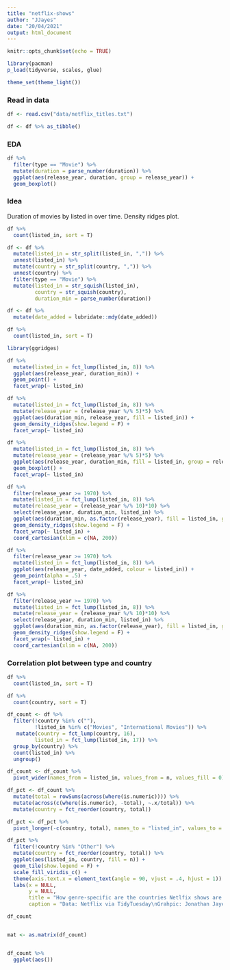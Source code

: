 ```yaml
---
title: "netflix-shows"
author: "JJayes"
date: "20/04/2021"
output: html_document
---
```


```r
knitr::opts_chunk$set(echo = TRUE)

library(pacman)
p_load(tidyverse, scales, glue)

theme_set(theme_light())
```

### Read in data

```r
df <- read.csv("data/netflix_titles.txt")

df <- df %>% as_tibble()
```

### EDA

```r
df %>% 
  filter(type == "Movie") %>% 
  mutate(duration = parse_number(duration)) %>% 
  ggplot(aes(release_year, duration, group = release_year)) +
  geom_boxplot()

```

### Idea 

Duration of movies by listed in over time. Density ridges plot.

```r
df %>% 
  count(listed_in, sort = T)

df <- df %>% 
  mutate(listed_in = str_split(listed_in, ",")) %>% 
  unnest(listed_in) %>%
  mutate(country = str_split(country, ",")) %>% 
  unnest(country) %>% 
  filter(type == "Movie") %>% 
  mutate(listed_in = str_squish(listed_in),
         country = str_squish(country),
         duration_min = parse_number(duration))

df <- df %>% 
  mutate(date_added = lubridate::mdy(date_added))

df %>% 
  count(listed_in, sort = T)

```


```r
library(ggridges)

df %>% 
  mutate(listed_in = fct_lump(listed_in, 8)) %>% 
  ggplot(aes(release_year, duration_min)) +
  geom_point() +
  facet_wrap(~ listed_in)

df %>% 
  mutate(listed_in = fct_lump(listed_in, 8)) %>% 
  mutate(release_year = (release_year %/% 5)*5) %>%
  ggplot(aes(duration_min, release_year, fill = listed_in)) +
  geom_density_ridges(show.legend = F) +
  facet_wrap(~ listed_in)

df %>% 
  mutate(listed_in = fct_lump(listed_in, 8)) %>% 
  mutate(release_year = (release_year %/% 5)*5) %>%
  ggplot(aes(release_year, duration_min, fill = listed_in, group = release_year)) +
  geom_boxplot() +
  facet_wrap(~ listed_in)

```


```r
df %>% 
  filter(release_year >= 1970) %>% 
  mutate(listed_in = fct_lump(listed_in, 8)) %>% 
  mutate(release_year = (release_year %/% 10)*10) %>%
  select(release_year, duration_min, listed_in) %>% 
  ggplot(aes(duration_min, as.factor(release_year), fill = listed_in, group = release_year)) +
  geom_density_ridges(show.legend = F) +
  facet_wrap(~ listed_in) +
  coord_cartesian(xlim = c(NA, 200))

```

```r
df %>% 
  filter(release_year >= 1970) %>% 
  mutate(listed_in = fct_lump(listed_in, 8)) %>% 
  ggplot(aes(release_year, date_added, colour = listed_in)) +
  geom_point(alpha = .5) +
  facet_wrap(~ listed_in)

```


```r
df %>% 
  filter(release_year >= 1970) %>% 
  mutate(listed_in = fct_lump(listed_in, 8)) %>% 
  mutate(release_year = (release_year %/% 10)*10) %>%
  select(release_year, duration_min, listed_in) %>% 
  ggplot(aes(duration_min, as.factor(release_year), fill = listed_in, group = release_year)) +
  geom_density_ridges(show.legend = F) +
  facet_wrap(~ listed_in) +
  coord_cartesian(xlim = c(NA, 200))
```


### Correlation plot between type and country

```r

df %>% 
  count(listed_in, sort = T)

df %>% 
  count(country, sort = T)

df_count <- df %>% 
  filter(!country %in% c(""),
         !listed_in %in% c("Movies", "International Movies")) %>% 
   mutate(country = fct_lump(country, 16),
         listed_in = fct_lump(listed_in, 17)) %>%
  group_by(country) %>% 
  count(listed_in) %>% 
  ungroup()

df_count <- df_count %>%
  pivot_wider(names_from = listed_in, values_from = n, values_fill = 0)

df_pct <- df_count %>% 
  mutate(total = rowSums(across(where(is.numeric)))) %>% 
  mutate(across(c(where(is.numeric), -total), ~.x/total)) %>% 
  mutate(country = fct_reorder(country, total))

df_pct <- df_pct %>% 
  pivot_longer(-c(country, total), names_to = "listed_in", values_to = "n") 

df_pct %>% 
  filter(!country %in% "Other") %>% 
  mutate(country = fct_reorder(country, total)) %>% 
  ggplot(aes(listed_in, country, fill = n)) +
  geom_tile(show.legend = F) +
  scale_fill_viridis_c() +
  theme(axis.text.x = element_text(angle = 90, vjust = .4, hjust = 1)) +
  labs(x = NULL,
       y = NULL,
       title = "How genre-specific are the countries Netlfix shows are produced in?",
       caption = "Data: Netflix via TidyTuesday\nGrahpic: Jonathan Jayes")

df_count


mat <- as.matrix(df_count)


df_count %>% 
  ggplot(aes())

```

